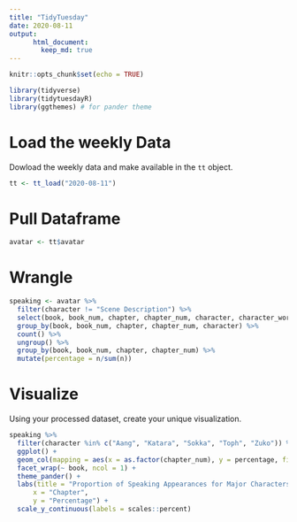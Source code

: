 ```yaml
---
title: "TidyTuesday"
date: 2020-08-11
output:
      html_document:
        keep_md: true
---
```


```r

knitr::opts_chunk$set(echo = TRUE)

library(tidyverse)
library(tidytuesdayR)
library(ggthemes) # for pander theme

```

# Load the weekly Data

Dowload the weekly data and make available in the `tt` object.

```r

tt <- tt_load("2020-08-11")

```

# Pull Dataframe

```r

avatar <- tt$avatar

```

# Wrangle
```r

speaking <- avatar %>%
  filter(character != "Scene Description") %>%
  select(book, book_num, chapter, chapter_num, character, character_words) %>%
  group_by(book, book_num, chapter, chapter_num, character) %>%
  count() %>%
  ungroup() %>%
  group_by(book, book_num, chapter, chapter_num) %>%
  mutate(percentage = n/sum(n))

```

# Visualize

Using your processed dataset, create your unique visualization.

```r

speaking %>% 
  filter(character %in% c("Aang", "Katara", "Sokka", "Toph", "Zuko")) %>%
  ggplot() +
  geom_col(mapping = aes(x = as.factor(chapter_num), y = percentage, fill = character)) +
  facet_wrap(~ book, ncol = 1) +
  theme_pander() +
  labs(title = "Proportion of Speaking Appearances for Major Characters in the Avatar Book Series",
      x = "Chapter",
      y = "Percentage") +
  scale_y_continuous(labels = scales::percent)

  
```
